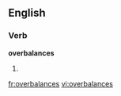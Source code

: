 
==English==

===Verb===
'''overbalances'''

# {{third-person singular of|[[overbalance]]}}

[[fr:overbalances]]
[[vi:overbalances]]